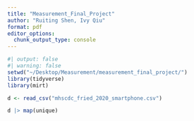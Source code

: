 ```yaml
---
title: "Measurement_Final_Project"
author: "Ruiting Shen, Ivy Qiu"
format: pdf
editor_options: 
  chunk_output_type: console
---
```


```r
#| output: false
#| warning: false
setwd("~/Desktop/Measurement/measurement_final_project/")
library(tidyverse)
library(mirt)
```


```r
d <- read_csv("mhscdc_fried_2020_smartphone.csv")

d |> map(unique)


```








